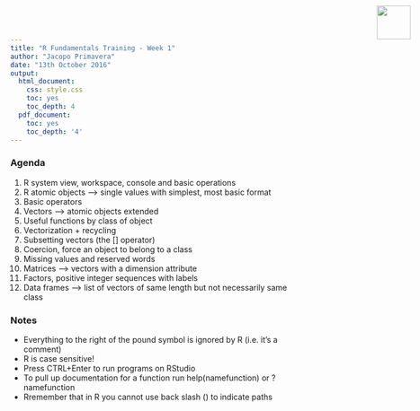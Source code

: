 ---
title: "R Fundamentals Training - Week 1"
author: "Jacopo Primavera"
date: "13th October 2016"
output:
  html_document:
    css: style.css
    toc: yes
    toc_depth: 4
  pdf_document:
    toc: yes
    toc_depth: '4'
---
<!-- AXA logo-->
<img src="images/nature.jpg" style="position:absolute;top:10px;right:20px;" width = "60px" height = "60px" />




### Agenda

 1. R system view, workspace, console and basic operations 
 2. R atomic objects --> single values with simplest, most basic format 
 3. Basic operators 
 4. Vectors --> atomic objects extended
 5. Useful functions by class of object
 6. Vectorization + recycling
 7. Subsetting vectors (the [] operator)
 8. Coercion, force an object to belong to a class 
 9. Missing values and reserved words
 10. Matrices --> vectors with a dimension attribute
 11. Factors, positive integer sequences with labels
 12. Data frames --> list of vectors of same length but not necessarily same class  




### Notes

* Everything to the right of the pound symbol is ignored by R (i.e. it's a comment)
* R is case sensitive!
* Press CTRL+Enter to run programs on RStudio
* To pull up documentation for a function run help(namefunction) or ?namefunction
* Rremember that in R you cannot use back slash (\) to indicate paths
